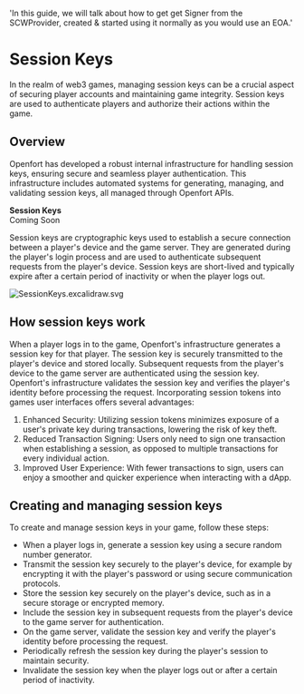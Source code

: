   'In this guide, we will talk about how to get get Signer from the SCWProvider, created & started using it normally as you would use an EOA.'

# Session Keys
In the realm of web3 games, managing session keys can be a crucial aspect of securing player accounts and maintaining game integrity. Session keys are used to authenticate players and authorize their actions within the game.


## Overview

Openfort has developed a robust internal infrastructure for handling session keys, ensuring secure and seamless player authentication. This infrastructure includes automated systems for generating, managing, and validating session keys, all managed through Openfort APIs.

<Note>
  <strong>Session Keys </strong>
  <br /> Coming Soon
</Note>

Session keys are cryptographic keys used to establish a secure connection between a player's device and the game server. They are generated during the player's login process and are used to authenticate subsequent requests from the player's device. Session keys are short-lived and typically expire after a certain period of inactivity or when the player logs out.

![SessionKeys.excalidraw.svg](https://blog-cms.openfort.xyz/uploads/Session_Keys_excalidraw_3f37ce39f1.svg)

## How session keys work
When a player logs in to the game, Openfort's infrastructure generates a session key for that player. The session key is securely transmitted to the player's device and stored locally. Subsequent requests from the player's device to the game server are authenticated using the session key. Openfort's infrastructure validates the session key and verifies the player's identity before processing the request. Incorporating session tokens into games user interfaces offers several advantages:
1. Enhanced Security: Utilizing session tokens minimizes exposure of a user's private key during transactions, lowering the risk of key theft.
2. Reduced Transaction Signing: Users only need to sign one transaction when establishing a session, as opposed to multiple transactions for every individual action.
3. Improved User Experience: With fewer transactions to sign, users can enjoy a smoother and quicker experience when interacting with a dApp.

## Creating and managing session keys
To create and manage session keys in your game, follow these steps:

- When a player logs in, generate a session key using a secure random number generator.
- Transmit the session key securely to the player's device, for example by encrypting it with the player's password or using secure communication protocols.
- Store the session key securely on the player's device, such as in a secure storage or encrypted memory.
- Include the session key in subsequent requests from the player's device to the game server for authentication.
- On the game server, validate the session key and verify the player's identity before processing the request.
- Periodically refresh the session key during the player's session to maintain security.
- Invalidate the session key when the player logs out or after a certain period of inactivity.
